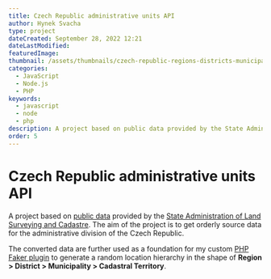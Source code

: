 ```yaml
---
title: Czech Republic administrative units API
author: Hynek Svacha
type: project
dateCreated: September 28, 2022 12:21
dateLastModified:
featuredImage:
thumbnail: /assets/thumbnails/czech-republic-regions-districts-municipalities-cadastral-territories-thumbnail.png
categories:
  - JavaScript
  - Node.js
  - PHP
keywords:
  - javascript
  - node
  - php
description: A project based on public data provided by the State Administration of Land Surveying and Cadastre. The aim of the project is to convert the untidy source files to a clean hierarchy, Region > District > Municipality > Cadastral territory.
order: 5
---
```


# Czech Republic administrative units API

<DevstackItem item="javascript" label="JavaScript" />
<DevstackItem item="nodejs" label="Node.js" />
<DevstackItem item="php" label="PHP" />

A project based on [public data](https://www.cuzk.cz/Katastr-nemovitosti/Poskytovani-udaju-z-KN/Ciselniky-ISKN/Ciselniky-katastralnich-uzemi-a-pracovist-resortu.aspx) provided by the [State Administration of Land Surveying and Cadastre](https://www.cuzk.cz/Uvod.aspx). The aim of the project is to get orderly source data for the administrative division of the Czech Republic.

The converted data are further used as a foundation for my custom [PHP Faker plugin](https://github.com/HynekS/faker-czech-rep-admin-units) to generate a random location hierarchy in the shape of **Region > District > Municipality > Cadastral Territory**.